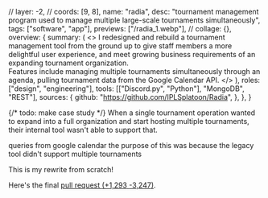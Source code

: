   // layer: -2,
  // coords: [9, 8],
  name: "radia",
  desc: "tournament management program used to manage multiple large-scale tournaments simultaneously",
  tags: ["software", "app"],
  previews: ["/radia_1.webp"],
  // collage: {},
  overview: {
    summary: (
      <>
        I redesigned and rebuild a tournament management tool from the ground up
        to give staff members a more delightful user experience, and meet
        growing business requirements of an expanding tournament organization.
        <br class="mb-[1.2rem]" />
        Features include managing multiple tournaments simultaneously through an
        agenda, pulling tournament data from the Google Calendar API.
      </>
    ),
    roles: ["design", "engineering"],
    tools: [["Discord.py", "Python"], "MongoDB", "REST"],
    sources: {
      github: "https://github.com/IPLSplatoon/Radia",
    },
  },
}

{/* todo: make case study */}
When a single tournament operation wanted to expand into a full
organization and start hosting multiple tournaments, their internal tool
wasn't able to support that.

queries from google calendar
the purpose of this was because the legacy tool didn't support multiple tournaments

This is my rewrite from scratch!

Here's the final [pull request <span class="text-slate-600">(<span class="text-green-500">+1,293</span> <span class="text-red-500">-3,247</span>)</span>](https://github.com/IPLSplatoon/Radia/pull/1).
